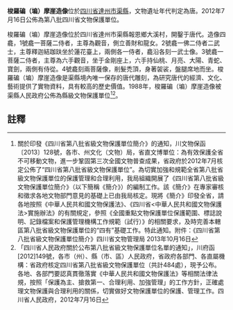 {{msg:四川省文物保護單位
|名稱 = 梭羅碥（𡎚）摩崖造像
|編號 = 338
|圖片 = 
|級別 = S8
|分類 = 
|時代 = [[唐代|唐代]]
|地点 = [[四川省|四川省]][[達州市|達州市]][[渠縣|渠縣]]
|坐標 =
|登錄 = 2012年7月16日
}}
'''梭羅碥（𡎚）摩崖造像'''位於[[四川省|四川省]][[達州市|達州市]][[渠縣|渠縣]]，文物遺址年代判定為唐。2012年7月16日公佈為第八批四川省文物保護單位。

梭羅碥（𡎚）摩崖造像位於四川省達州市渠縣報恩鄉大溪村，開鑿于唐代。造像四龕，1號龕一菩薩二侍者，主尊為觀音，側立善財和龍女。2號龕一佛二侍者二武士，主尊釋迦結跏趺坐於蓮花臺上，兩側各一侍者，龕沿各刻一武士像。3號龕一菩薩二侍者，主尊為六手觀音，坐于金剛座上，六手持仙桃、月亮、大陽、青蛇、寶劍，兩側有侍從。4號龕刻兩菩薩像，削髮禿頂，身著袈裟，盤腿席地而坐。梭羅碥（𡎚）摩崖造像是渠縣境內唯一保存的唐代雕刻，為研究唐代的經濟、文化、藝術提供了實物資料，具有較高的歷史價值。1988年，梭羅碥（𡎚）摩崖造像被渠縣人民政府公佈為縣級文物保護單位<ref>關於印發《四川省第八批省級文物保護單位簡介》的通知，川文物保函〔2013〕128號，各市、州文化（文物）局，省直文博單位：為有效保護全省不可移動文物，進一步鞏固第三次全國文物普查成果，省政府於2012年7月核定公佈了“四川省第八批省級文物保護單位”。為切實加強和規範全省第八批省級文物保護單位的保護管理和合理利用，我局組織開展了《四川省第八批省級文物保護單位簡介》（以下簡稱《簡介》）的編制工作。該《簡介》在專家審核和徵求各地文物部門意見的基礎上已由我局核定。現將《簡介》印發全省，請各地按照《中華人民共和國文物保護法》、《四川省<中華人民共和國文物保護法>實施辦法》的有關規定，參照《全國重點文物保護單位保護範圍、標誌說明、記錄檔案和保護管理機構工作規範（試行）》的相關要求，及時完善本轄區第八批省級文物保護單位的“四有”基礎工作。特此通知。附件：《四川省第八批省級文物保護單位簡介》四川省文物管理局  2013年10月16日</ref><ref>「四川省人民政府關於公布第八批省級文物保護單位名單的通知」，川府函[2012]149號，各市（州）、縣（市、區）人民政府，省政府各部門、各直屬機構：省政府核定四川省第八批省級文物保護單位（共計484處），現予公布。各地、各部門要認真貫徹落實《中華人民共和國文物保護法》等相關法律法規，按照「保護為主、搶救第一、合理利用、加強管理」的工作方針，正確處理文物保護與合理利用的關係，切實做好文物保護單位的保護、管理工作。四川省人民政府，2012年7月16日</ref>。
==註釋==
{{reflist}}
